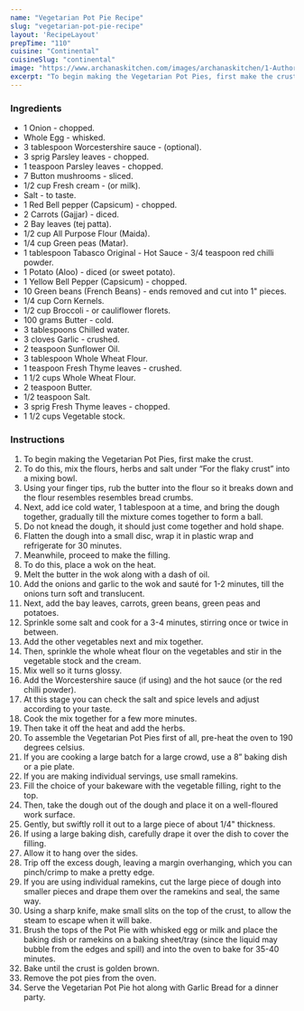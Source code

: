 ---
name: "Vegetarian Pot Pie Recipe"
slug: "vegetarian-pot-pie-recipe"
layout: 'RecipeLayout'
prepTime: "110"
cuisine: "Continental"
cuisineSlug: "continental"
image: "https://www.archanaskitchen.com/images/archanaskitchen/1-Author/Madhuli_Ajay/Vegetarian_Pot_Pie.jpg"
excerpt: "To begin making the Vegetarian Pot Pies, first make the crust"
---

### Ingredients

- 1 Onion - chopped.
- Whole Egg - whisked.
- 3 tablespoon Worcestershire sauce - (optional).
- 3 sprig Parsley leaves - chopped.
- 1 teaspoon Parsley leaves - chopped.
- 7 Button mushrooms - sliced.
- 1/2 cup Fresh cream - (or milk).
- Salt - to taste.
- 1 Red Bell pepper (Capsicum) - chopped.
- 2 Carrots (Gajjar) - diced.
- 2 Bay leaves (tej patta).
- 1/2 cup All Purpose Flour (Maida).
- 1/4 cup Green peas (Matar).
- 1 tablespoon Tabasco Original - Hot Sauce - 3/4 teaspoon red chilli powder.
- 1 Potato (Aloo) - diced (or sweet potato).
- 1 Yellow Bell Pepper (Capsicum) - chopped.
- 10 Green beans (French Beans) - ends removed and cut into 1" pieces.
- 1/4 cup Corn Kernels.
- 1/2 cup Broccoli - or cauliflower florets.
- 100 grams Butter - cold.
- 3 tablespoons Chilled water.
- 3 cloves Garlic - crushed.
- 2 teaspoon Sunflower Oil.
- 3 tablespoon Whole Wheat Flour.
- 1 teaspoon Fresh Thyme leaves - crushed.
- 1 1/2 cups Whole Wheat Flour.
- 2 teaspoon Butter.
- 1/2 teaspoon Salt.
- 3 sprig Fresh Thyme leaves - chopped.
- 1 1/2 cups Vegetable stock.

### Instructions

1. To begin making the Vegetarian Pot Pies, first make the crust.
1. To do this, mix the flours, herbs and salt under “For the flaky crust” into a mixing bowl.
1. Using your finger tips, rub the butter into the flour so it breaks down and the flour resembles resembles bread crumbs.
1. Next, add ice cold water, 1 tablespoon at a time, and bring the dough together, gradually till the mixture comes together to form a ball.
1. Do not knead the dough, it should just come together and hold shape.
1. Flatten the dough into a small disc, wrap it in plastic wrap and refrigerate for 30 minutes.
1. Meanwhile, proceed to make the filling.
1. To do this, place a wok on the heat.
1. Melt the butter in the wok along with a dash of oil.
1. Add the onions and garlic to the wok and sauté for 1-2 minutes, till the onions turn soft and translucent.
1. Next, add the bay leaves, carrots, green beans, green peas and potatoes.
1. Sprinkle some salt and cook for a 3-4 minutes, stirring once or twice in between.
1. Add the other vegetables next and mix together.
1. Then, sprinkle the whole wheat flour on the vegetables and stir in the vegetable stock and the cream.
1. Mix well so it turns glossy.
1. Add the Worcestershire sauce (if using) and the hot sauce (or the red chilli powder).
1. At this stage you can check the salt and spice levels and adjust according to your taste.
1. Cook the mix together for a few more minutes.
1. Then take it off the heat and add the herbs.
1. To assemble the Vegetarian Pot Pies first of all, pre-heat the oven to 190 degrees celsius.
1. If you are cooking a large batch for a large crowd, use a 8” baking dish or a pie plate.
1. If you are making individual servings, use small ramekins.
1. Fill the choice of your bakeware with the vegetable filling, right to the top.
1. Then, take the dough out of the dough and place it on a well-floured work surface.
1. Gently, but swiftly roll it out to a large piece of about 1/4" thickness.
1. If using a large baking dish, carefully drape it over the dish to cover the filling.
1. Allow it to hang over the sides.
1. Trip off the excess dough, leaving a margin overhanging, which you can pinch/crimp to make a pretty edge.
1. If you are using individual ramekins, cut the large piece of dough into smaller pieces and drape them over the ramekins and seal, the same way.
1. Using a sharp knife, make small slits on the top of the crust, to allow the steam to escape when it will bake.
1. Brush the tops of the Pot Pie with whisked egg or milk and place the baking dish or ramekins on a baking sheet/tray (since the liquid may bubble from the edges and spill) and into the oven to bake for 35-40 minutes.
1. Bake until the crust is golden brown.
1. Remove the pot pies from the oven.
1. Serve the Vegetarian Pot Pie hot along with Garlic Bread for a dinner party.
